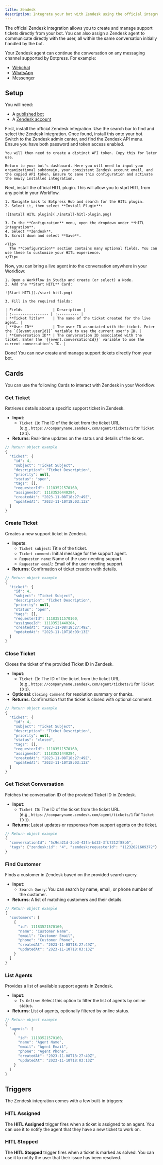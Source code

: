 ```yaml
---
title: Zendesk
description: Integrate your bot with Zendesk using the official integration.
---
```


The official Zendesk integration allows you to create and manage support tickets directly from your bot. You can also assign a Zendesk agent to communicate directly with the user, all within the same conversation initially handled by the bot.

<Tip>
Your Zendesk agent can continue the conversation on any messaging channel supported by Botpress. For example:

- [Webchat](/webchat/)
- [WhatsApp](/integrations/integration-guides/whatsapp/)
- [Messenger](/integrations/integration-guides/messenger)
</Tip>

## Setup

<Info>
  You will need:

  - A [published bot](/guides/quick-start)
  - A [Zendesk account](https://www.zendesk.com/lp/brand/?utm_source=google&utm_medium=Search-Paid&utm_network=g&utm_campaign=SE_AW_AM_CA_EN_N_Sup_Brand_TM_Alpha_D_H&matchtype=e&utm_term=zendesk&utm_content=598844228779&theme=&gad_source=1&gad_campaignid=7993749347&gbraid=0AAAAADn4z6gHcJduDz_4dLVEw2Vc9I-lF&gclid=Cj0KCQjwrPHABhCIARIsAFW2XBOh1fGjHUcrDUDTaKTms6Qyrpi6Vo80Jj9_StfCFnEjiR_REi9zoZEaAjFjEALw_wcB)
</Info>

<Steps titleSize="h3">
  <Step title="Add the Zendesk Integration">
    First, install the official Zendesk integration. Use the search bar to find and select the Zendesk Integration. Once found, install this onto your bot.
  </Step>
  <Step title="Setup the Zendesk Integration">
    Switch to the Zendesk admin center, and find the Zendesk API menu. Ensure you have both password and token access enabled.

    You will then need to create a distinct API token. Copy this for later use.

    Return to your bot's dashboard. Here you will need to input your organizational subdomain, your consistent Zendesk account email, and the copied API token. Ensure to save this configuration and activate the newly installed integration.
  </Step>
  <Step title="Install the HITL plugin">
    Next, install the official HITL plugin. This will allow you to start HITL from any point in your Workflow.

    1. Navigate back to Botpress Hub and search for the HITL plugin.
    2. Select it, then select **Install Plugin**:

    ![Install HITL plugin](./install-hitl-plugin.png)

    3. In the **Configuration** menu, open the dropdown under **HITL integration**.
    4. Select **Zendesk**.
    5. Scroll down and select **Save**.

    <Tip>
      The **Configuration** section contains many optional fields. You can use these to customize your HITL experience.
    </Tip>
  </Step>
  <Step title="Add the Start HITL Card">
    Now, you can bring a live agent into the conversation anywhere in your Workflow:

    1. Open a Workflow in Studio and create (or select) a Node.
    2. Add the **Start HITL** Card:

    ![Start HITL](./start-hitl.png)

    3. Fill in the required fields:

    | Fields              | Description |
    | :----------------- | :---------- |
    | **Ticket Title**    | The name of the ticket created for the live agent. |
    | **User ID**         | The user ID associated with the ticket. Enter the `{{event.userId}}` variable to use the current user's ID. |
    | **Conversation ID** | The conversation ID associated with the ticket. Enter the `{{event.conversationId}}` variable to use the current conversation's ID. |
  </Step>
</Steps>

<Check>
  Done! You can now create and manage support tickets directly from your bot.
</Check>

## Cards

You can use the following Cards to interact with Zendesk in your Workflow:

### Get Ticket

Retrieves details about a specific support ticket in Zendesk.

* **Input**:
  * `Ticket ID`: The ID of the ticket from the ticket URL. <br/>(e.g., `https://companyname.zendesk.com/agent/tickets/1` for `Ticket ID` `1`).
* **Returns**: Real-time updates on the status and details of the ticket.

```javascript
// Return object example
{
  "ticket": {
    "id": 4,
    "subject": "Ticket Subject",
    "description": "Ticket Description",
    "priority": null,
    "status": "open",
    "tags": [],
    "requesterId": 11183521570160,
    "assigneeId": 11183526440284,
    "createdAt": "2023-11-08T18:27:49Z",
    "updatedAt": "2023-11-10T18:03:13Z"
  }
}
```

### Create Ticket

Creates a new support ticket in Zendesk.

* **Inputs**:
  * `Ticket subject`: Title of the ticket.
  * `Ticket comment`: Initial message for the support agent.
  * `Requester name`: Name of the user needing support.
  * `Requester email`: Email of the user needing support.
* **Returns**: Confirmation of ticket creation with details.

```javascript
// Return object example
{
  "ticket": {
    "id": 4,
    "subject": "Ticket Subject",
    "description": "Ticket Description",
    "priority": null,
    "status": "open",
    "tags": [],
    "requesterId": 11183511570160,
    "assigneeId": 11183521440284,
    "createdAt": "2023-11-08T18:27:49Z",
    "updatedAt": "2023-11-10T18:03:13Z"
  }
}

```

### Close Ticket

Closes the ticket of the provided Ticket ID in Zendesk.

* **Input**:
  * `Ticket ID`: The ID of the ticket from the ticket URL. <br/>(e.g., `https://companyname.zendesk.com/agent/tickets/1` for `Ticket ID` `1`).
* **Optional**: `Closing Comment` for resolution summary or thanks.
* **Returns**: Confirmation that the ticket is closed with optional comment.

```javascript
// Return object example
{
  "ticket": {
    "id": 4,
    "subject": "Ticket Subject",
    "description": "Ticket Description",
    "priority": null,
    "status": "closed",
    "tags": [],
    "requesterId": 11183511570160,
    "assigneeId": 11183521440284,
    "createdAt": "2023-11-08T18:27:49Z",
    "updatedAt": "2023-11-10T18:03:13Z"
  }
}

```

### Get Ticket Conversation

Fetches the conversation ID of the provided Ticket ID in Zendesk.

* **Input**:
  * `Ticket ID`: The ID of the ticket from the ticket URL. <br/>(e.g., `https://companyname.zendesk.com/agent/tickets/1` for `Ticket ID` `1`).
* **Returns**: Latest updates or responses from support agents on the ticket.

```javascript
// Return object example
{
  "conversationId": "5c9ea21d-3ce3-43fa-bd33-3fb7312f88b5",
  "tags": {"zendesk:id": "4", "zendesk:requesterId": "11232621609372"}
}

```

### Find Customer

Finds a customer in Zendesk based on the provided search query.

* **Input**:
  * `Search Query`: You can search by name, email, or phone number of the customer.
* **Returns**: A list of matching customers and their details.

```javascript
// Return object example
{
  "customers": [
    {
      "id": 11183521570160,
      "name": "Customer Name",
      "email": "Customer Email",
      "phone": "Customer Phone",
      "createdAt": "2023-11-08T18:27:49Z",
      "updatedAt": "2023-11-10T18:03:13Z"
    }
  ]
}

```

### List Agents

Provides a list of available support agents in Zendesk.

* **Input**:
  * `Is Online`: Select this option to filter the list of agents by online status.
* **Returns**: List of agents, optionally filtered by online status.

```javascript
// Return object example
{
  "agents": [
    {
      "id": 11183521570160,
      "name": "Agent Name",
      "email": "Agent Email",
      "phone": "Agent Phone",
      "createdAt": "2023-11-08T18:27:49Z",
      "updatedAt": "2023-11-10T18:03:13Z"
    }
  ]
}

```

## Triggers

The Zendesk integration comes with a few built-in triggers:

### HITL Assigned

The **HITL Assigned** trigger fires when a ticket is assigned to an agent. You can use it to notify the agent that they have a new ticket to work on.

### HITL Stopped

The **HITL Stopped** trigger fires when a ticket is marked as solved. You can use it to notify the user that their issue has been resolved.